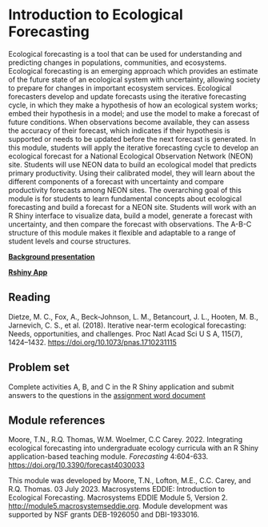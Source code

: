 # Introduction to Ecological Forecasting {#sec-eddiemod5}

Ecological forecasting is a tool that can be used for understanding and predicting changes in populations, communities, and ecosystems. Ecological forecasting is an emerging approach which provides an estimate of the future state of an ecological system with uncertainty, allowing society to prepare for changes in important ecosystem services. Ecological forecasters develop and update forecasts using the iterative forecasting cycle, in which they make a hypothesis of how an ecological system works; embed their hypothesis in a model; and use the model to make a forecast of future conditions. When observations become available, they can assess the accuracy of their forecast, which indicates if their hypothesis is supported or needs to be updated before the next forecast is generated. In this module, students will apply the iterative forecasting cycle to develop an ecological forecast for a National Ecological Observation Network (NEON) site. Students will use NEON data to build an ecological model that predicts primary productivity. Using their calibrated model, they will learn about the different components of a forecast with uncertainty and compare productivity forecasts among NEON sites. The overarching goal of this module is for students to learn fundamental concepts about ecological forecasting and build a forecast for a NEON site. Students will work with an R Shiny interface to visualize data, build a model, generate a forecast with uncertainty, and then compare the forecast with observations. The A-B-C structure of this module makes it flexible and adaptable to a range of student levels and course structures.

[**Background presentation**](https://cdn.serc.carleton.edu/files/eddie/teaching_materials/modules/instructor_powerpoint_module5.pptx)

[**Rshiny App**](https://macrosystemseddie.shinyapps.io/module5/)

## Reading

Dietze, M. C., Fox, A., Beck-Johnson, L. M., Betancourt, J. L., Hooten, M. B., Jarnevich, C. S., et al. (2018). Iterative near-term ecological forecasting: Needs, opportunities, and challenges. Proc Natl Acad Sci U S A, 115(7), 1424–1432. <https://doi.org/10.1073/pnas.1710231115>

## Problem set

Complete activities A, B, and C in the R Shiny application and submit answers to the questions in the [assignment word document](https://cdn.serc.carleton.edu/files/eddie/teaching_materials/modules/student_handout_module5.docx)

## Module references

Moore, T.N., R.Q. Thomas, W.M. Woelmer, C.C Carey. 2022. Integrating ecological forecasting into undergraduate ecology curricula with an R Shiny application-based teaching module. *Forecasting* 4:604-633. <https://doi.org/10.3390/forecast4030033>

This module was developed by Moore, T.N., Lofton, M.E., C.C. Carey, and R.Q. Thomas. 03 July 2023. Macrosystems EDDIE: Introduction to Ecological Forecasting. Macrosystems EDDIE Module 5, Version 2. <http://module5.macrosystemseddie.org>. Module development was supported by NSF grants DEB-1926050 and DBI-1933016.

